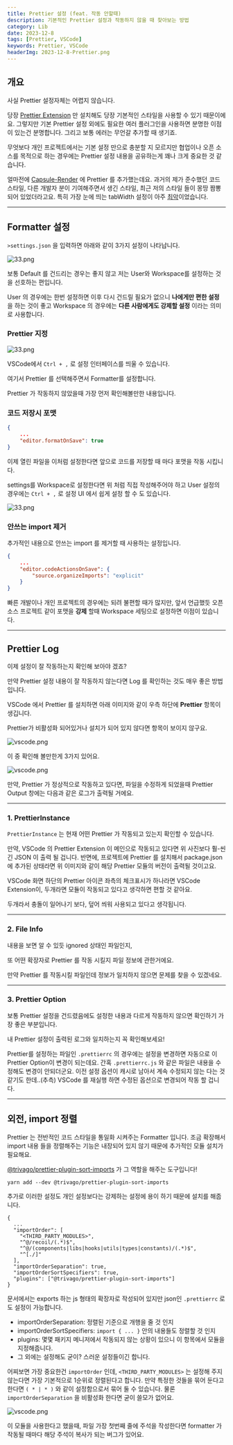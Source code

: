 ```yaml
---
title: Prettier 설정 (feat. 작동 안할때)
description: 기본적인 Prettier 설정과 작동하지 않을 때 찾아보는 방법
category: Lib
date: 2023-12-8
tags: [Prettier, VSCode]
keywords: Prettier, VSCode
headerImg: 2023-12-8-Prettier.png
---
```


## 개요

사실 Prettier 설정자체는 어렵지 않습니다.

당장 [Prettier Extension](https://marketplace.visualstudio.com/items?itemName=esbenp.prettier-vscode) 만 설치해도 당장 기본적인 스타일을 사용할 수 있기 때문이에요.
그렇지만 기본 Prettier 설정 외에도 필요한 여러 플러그인을 사용하면 분명한 이점이 있는건 분명합니다. 그리고 보통 에러는 무언갈 추가할 때 생기죠.

무엇보다 개인 프로젝트에서는 기본 설정 만으로 충분할 지 모르지만 협업이나 오픈 소스를 목적으로 하는 경우에는 Prettier 설정 내용을 공유하는게 꽤나 크게 중요한 것 같습니다.

얼마전에 [Capsule-Render](https://github.com/kyechan99/capsule-render) 에 Prettier 를 추가했는데요.
과거의 제가 준수했던 코드 스타일, 다른 개발자 분이 기여해주면서 생긴 스타일, 최근 저의 스타일 들이 몽땅 짬뽕되어 있었더라고요. 특히 가장 눈에 띄는 tabWidth 설정이 아주 [최악](https://github.com/kyechan99/capsule-render/commit/eb7a004dc1222fd6245336701a4dac180f4bc2e3#diff-3c3d1c37d274c878cd289c26ebfb5150a1dfb067d40c2bf27e2ea9ae61a2da4b)이었습니다.

---

## Formatter 설정

`>settings.json` 을 입력하면 아래와 같이 3가지 설정이 나타납니다.

![33.png](/img/2023-12-8-Prettier/33.png)

보통 Default 를 건드리는 경우는 좋지 않고 저는 User와 Workspace를 설정하는 것을 선호하는 편입니다.

User 의 경우에는 한번 설정하면 이후 다시 건드릴 필요가 없으니 **나에게만 편한 설정** 을 하는 것이 좋고 Workspace 의 경우에는 **다른 사람에게도 강제할 설정** 이라는 의미로 사용합니다.

### Prettier 지정

![33.png](/img/2023-12-8-Prettier/55.png)

VSCode에서 `Ctrl + ,` 로 설정 인터페이스를 띄울 수 있습니다.

여기서 Prettier 를 선택해주면서 Formatter를 설정합니다.

Prettier 가 작동하지 않았을때 가장 먼저 확인해볼만한 내용입니다.

### 코드 저장시 포맷

```json:settings.json {3}
{
    ...
    "editor.formatOnSave": true
}
```

이제 열린 파일을 이처럼 설정한다면 앞으로 코드를 저장할 때 마다 포맷을 작동 시킵니다.

settings를 Workspace로 설정한다면 위 처럼 직접 작성해주어야 하고 User 설정의 경우에는 `Ctrl + ,` 로 설정 UI 에서 쉽게 설정 할 수 도 있습니다.

![33.png](/img/2023-12-8-Prettier/44.png)

### 안쓰는 import 제거

추가적인 내용으로 안쓰는 import 를 제거할 때 사용하는 설정입니다.

```json:.vscode/settings.json {3-5}
{
    ...
    "editor.codeActionsOnSave": {
        "source.organizeImports": "explicit"
    }
}
```

빠른 개발이나 개인 프로젝트의 경우에는 되려 불편할 때가 많지만,
앞서 언급했듯 오픈소스 프로젝트 같이 포맷을 **강제** 할때 Workspace 세팅으로 설정하면 이점이 있습니다.

---

## Prettier Log

이제 설정이 잘 작동하는지 확인해 보아야 겠죠?

만약 Prettier 설정 내용이 잘 작동하지 않는다면 Log 를 확인하는 것도 매우 좋은 방법입니다.

VSCode 에서 Prettier 를 설치하면 아래 이미지와 같이 우측 하단에 **Prettier** 항목이 생깁니다.

Prettier가 비활성화 되어있거나 설치가 되어 있지 않다면 항목이 보이지 않구요.

![vscode.png](/img/2023-12-8-Prettier/vscode.png)

이 중 확인해 볼만한게 3가지 있어요.

![vscode.png](/img/2023-12-8-Prettier/vscode2.png)

만약, Prettier 가 정상적으로 작동하고 있다면, 파일을 수정하게 되었을때 Prettier Output 창에는 다음과 같은 로그가 출력될 거에요.

---

### 1. PrettierInstance

`PrettierInstance` 는 현재 어떤 Prettier 가 작동되고 있는지 확인할 수 있습니다.

만약, VSCode 의 Prettier Extension 이 메인으로 작동되고 있다면 위 사진보다 훨-씬 긴 JSON 이 출력 될 겁니다.
반면에, 프로젝트에 Prettier 를 설치해서 package.json 에 추가된 상태라면 위 이미지와 같이 해당 Prettier 모듈의 버전이 출력될 것이고요.

VSCode 화면 하단의 Prettier 아이콘 좌측의 체크표시가 하나라면 VSCode Extension이, 두개라면 모듈이 작동되고 있다고 생각하면 편할 것 같아요.

<aside>
두개라서 충돌이 일어나기 보다, 덮어 씌워 사용되고 있다고 생각됩니다.

</aside>

---

### 2. File Info

내용을 보면 알 수 있듯 ignored 상태인 파일인지,

또 어떤 확장자로 Prettier 를 작동 시킬지 파일 정보에 관한거에요.

만약 Prettier 를 작동시킬 파일인데 정보가 일치하지 않으면 문제를 찾을 수 있겠네요.

---

### 3. Prettier Option

보통 Prettier 설정을 건드렸음에도 설정한 내용과 다르게 작동하지 않으면 확인하기 가장 좋은 부분입니다.

내 Prettier 설정이 출력된 로그와 일치하는지 꼭 확인해보세요!

Prettier를 설정하는 파일인 `.prettierrc` 의 경우에는 설정을 변경하면 자동으로 이 Prettier Option이 변경이 되는데요.
간혹 `.prettierrc.js` 와 같은 파일은 내용을 수정해도 변경이 안되더군요.
이전 설정 옵션이 캐시로 남아서 계속 수정되지 않는 다는 것 같기도 한데..(추측) VSCode 를 재실행 하면 수정된 옵션으로 변경되어 작동 할 겁니다.

---

## 외전, import 정렬

Prettier 는 전반적인 코드 스타일을 통일화 시켜주는 Formatter 입니다.
조금 확장해서 import 내용 들을 정렬해주는 기능은 내장되어 있지 않기 때문에 추가적인 모듈 설치가 필요해요.

[@trivago/prettier-plugin-sort-imports](https://github.com/trivago/prettier-plugin-sort-imports) 가 그 역할을 해주는 도구입니다!

```shell
yarn add --dev @trivago/prettier-plugin-sort-imports
```

추가로 이러한 설정도 개인 설정보다는 강제하는 설정에 용이 하기 때문에 설치를 해줍니다.

```json:.prettierrc
{
  ...
  "importOrder": [
    "<THIRD_PARTY_MODULES>",
    "^@/recoil/(.*)$",
    "^@/(components|libs|hooks|utils|types|constants)/(.*)$",
    "^[./]"
  ],
  "importOrderSeparation": true,
  "importOrderSortSpecifiers": true,
  "plugins": ["@trivago/prettier-plugin-sort-imports"]
}

```

문서에서는 exports 하는 js 형태의 확장자로 작성되어 있지만 json인 `.prettierrc` 로도 설정이 가능합니다.

- importOrderSeparation: 정렬된 기준으로 개행을 줄 것 인지
- importOrderSortSpecifiers: `import { ... }` 안의 내용들도 정렬할 것 인지
- plugins: 몇몇 패키지 메니저에서 작동되지 않는 상황이 있으니 이 항목에서 모듈을 지정해줍니다.
- 그 외에는 설정해도 굳이? 스러운 설정들이긴 합니다.

어찌보면 가장 중요한건 `importOrder` 인데, `<THIRD_PARTY_MODULES>` 는 설정해 주지 않는다면 가장 기본적으로 1순위로 정렬된다고 합니다.
만약 특정한 것들을 묶어 둔다고 한다면 `( * | * )` 와 같이 설정함으로서 묶어 둘 수 있습니다.
물론 `importOrderSeparation` 을 비활성화 한다면 굳이 쓸모가 없어요.

![vscode.png](/img/2023-12-8-Prettier/result.png)

<aside>
이 모듈을 사용한다고 했을때, 파일 가장 첫번째 줄에 주석을 작성한다면 formatter 가 작동될 때마다 해당 주석이 복사가 되는 버그가 있어요.

</aside>
